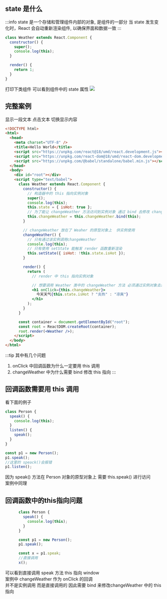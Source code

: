 ## state 是什么

:::info
state 是一个存储和管理组件内部的对象, 是组件的一部分
当 state 发生变化时，React 会自动重新渲染组件, 以确保界面和数据一致
:::

```js
class Weather extends React.Component {
  constructor() {
    super();
    console.log(this);
  }

  render() {
    return 1;
  }
}
```

打印下类组件 可以看到组件中的 state 属性
![](assets/state.png)

## 完整案例

显示一段文本 点击文本 切换显示内容

```html
<!DOCTYPE html>
<html>
  <head>
    <meta charset="UTF-8" />
    <title>Hello World</title>
    <script src="https://unpkg.com/react@18/umd/react.development.js"></script>
    <script src="https://unpkg.com/react-dom@18/umd/react-dom.development.js"></script>
    <script src="https://unpkg.com/@babel/standalone/babel.min.js"></script>
  </head>
  <body>
    <div id="root"></div>
    <script type="text/babel">
      class Weather extends React.Component {
        constructor() {
          // 构造器中的 this 指向实例对象
          super();
          console.log(this);
          this.state = { isHot: true };
          // 为了能让 changeWeather 方法访问到实例对象 通过 bind 去修改 changeWeather 中的 this 指向
          this.changeWeather = this.changeWeather.bind(this);
        }

        // changeWeather 放在了 Weaher 的原型对象上  供实例使用
        changeWeather() {
          // 只有通过该实例调用changeWeather
          console.log(this);
          // 只有使用 setState 能触发 render 函数重新渲染
          this.setState({ isHot: !this.state.isHot });
        }

        render() {
          return (
            // render 中 this 指向实例对象

            // 想要调用 Weather 类中的 changeWeather 方法 必须通过实例对象去调用 ，否则找不到该方法
            <h1 onClick={this.changeWeather}>
              今天天气{this.state.isHot ? "炎热" : "凉爽"}
            </h1>
          );
        }
      }

      const container = document.getElementById("root");
      const root = ReactDOM.createRoot(container);
      root.render(<Weather />);
    </script>
  </body>
</html>
```

:::tip
其中有几个问题

1. onClick 中回调函数为什么一定要用 this 调用
2. changeWeather 中为什么需要 bind 修改 this 指向
   :::

## 回调函数需要用 this 调用

看下面的例子

```js
class Person {
  speak() {
    console.log(this);
  }
  listen() {
    speak();
  }
}

const p1 = new Person();
p1.speak();
//这里的 speack()会报错
p1.listen();

```

因为 speak() 方法在 Person 对象的原型对象上 
需要 this.speak() 进行访问  
案例中同理


## 回调函数中的this指向问题
```js
      class Person {
        speak() {
          console.log(this);
        }
      }

      const p1 = new Person();
      p1.speak();

      const x = p1.speak;
      //直接调用
      x();
```
可以看到直接调用 speak 方法 this 指向 window    
案例中 changeWeather 作为 onClick 的回调    
并不是实例调用 而是直接调用的  因此需要 bind 来修改changeWeather 中的 this 指向



